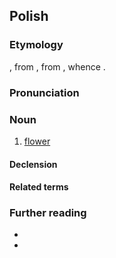 ==Polish==
{{wp|lang=pl}}

===Etymology===
{{inh+|pl|sla-pro|*květъ}}, from {{der|pl|ine-pro|*ḱwoyt-o-|gloss=white, light}}, from {{m|ine-pro|*ḱweyt-||white}}, whence {{cog|en|white}}.

===Pronunciation===
{{pl-p|a=Pl-kwiat.ogg}}

===Noun===
{{pl-noun|m-in|dim=kwiatek}}

# [[flower]]

====Declension====
{{pl-decl-noun-m-in|dats=kwiatowi / kwiatu|locs=kwiecie}}

====Related terms====
{{col3|pl|title=nouns|kwiaciarka|kwiaciarnia|kwiatostan|kwiatuszek|kwiecie|kwiecień|kwietnik|wykwit|rozkwit}}
{{col3|pl|title=adjectives|bezkwiatowy|kwiatowy|kwiecisty|kwietny}}
{{col3|pl|title=verbs|kwiecić|kwitnąć|przekwitać|rozkwitać|wykwitać}}

===Further reading===
* {{R:pl:WSJP}}
* {{R:pl:PWN}}

{{C|pl|Botany|Flowers}}